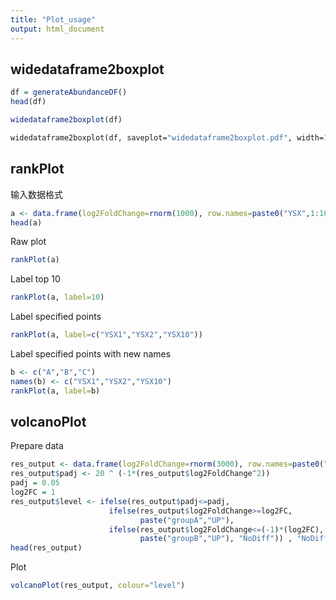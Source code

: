 ---
title: "Plot_usage"
output: html_document
---

## widedataframe2boxplot

```{r}
df = generateAbundanceDF()
head(df)
```

```{r}
widedataframe2boxplot(df)
```

```{e}
widedataframe2boxplot(df, saveplot="widedataframe2boxplot.pdf", width=10, height=10, units=c("cm"))
```

## rankPlot

输入数据格式

```{r}
a <- data.frame(log2FoldChange=rnorm(1000), row.names=paste0("YSX",1:1000))
head(a)
```

Raw plot

```{r}
rankPlot(a)
```


Label top 10

```{r}
rankPlot(a, label=10)
```

Label specified points

```{r}
rankPlot(a, label=c("YSX1","YSX2","YSX10"))
```


Label specified points with new names

```{r}
b <- c("A","B","C")
names(b) <- c("YSX1","YSX2","YSX10")
rankPlot(a, label=b)
```

## volcanoPlot

Prepare data

```{r}
res_output <- data.frame(log2FoldChange=rnorm(3000), row.names=paste0("YSX",1:3000))
res_output$padj <- 20 ^ (-1*(res_output$log2FoldChange^2))
padj = 0.05
log2FC = 1
res_output$level <- ifelse(res_output$padj<=padj,
                      ifelse(res_output$log2FoldChange>=log2FC,
                             paste("groupA","UP"),
                      ifelse(res_output$log2FoldChange<=(-1)*(log2FC),
                             paste("groupB","UP"), "NoDiff")) , "NoDiff")
head(res_output)
```

Plot

```{r}
volcanoPlot(res_output, colour="level")
```
